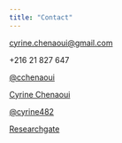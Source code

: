 ```yaml
---
title: "Contact"
---
```

<i class="fa fa-envelope" aria-hidden="true"></i> <cyrine.chenaoui@gmail.com>


<i class="fa fa-envelope" aria-hidden="true"></i> +216 21 827 647 


<i class="fa fa-twitter" aria-hidden="true"></i> [@cchenaoui](https://twitter.com/CChenaoui)


<i class="fa fa-linkedin" aria-hidden="true"></i> [Cyrine Chenaoui](https://www.linkedin.com/in/cyrinechenaoui/)

<i class="fa fa-github" aria-hidden="true"></i> [@cyrine482](https://github.com/cyrine482)

<i class="fa fa-search-plus" aria-hidden="true"></i>[Researchgate](https://www.researchgate.net/profile/Cyrine_Chenaoui)
 
 